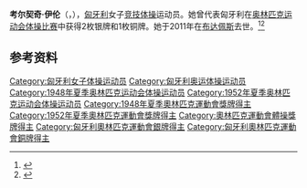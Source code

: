 {{NoteTA|G1=Sports}}
{{eastern name order|[[匈牙利语|匈牙利语]]}}

'''考尔契奇·伊伦'''（{{lang-hu|Karcsics Irén}}，{{bd|1927年|3月18日|2011年|10月13日}}），[[匈牙利|匈牙利]]女子[[竞技体操|竞技体操]]运动员。她曾代表匈牙利在[[奥林匹克运动会体操比赛|奥林匹克运动会体操比赛]]中获得2枚银牌和1枚铜牌。她于2011年在[[布达佩斯|布达佩斯]]去世。<ref>{{Cite web|title=Iren KARSICS-DARUHAZI|url=https://www.olympic.org/iren-karsics-daruhazi|accessdate=2021-04-02|work=International Olympic Committee}}</ref><ref>{{cite web|url=https://www.olympedia.org/athletes/28628|title=Irén Karcsics-Daruházi|work=Olympedia|accessdate=2021-04-02}}</ref>

== 参考资料 ==
{{reflist}}

{{Authority control}}
{{DEFAULTSORT:Karcsics, Irén}}
[[Category:匈牙利女子体操运动员|Category:匈牙利女子体操运动员]]
[[Category:匈牙利奥运体操运动员|Category:匈牙利奥运体操运动员]]
[[Category:1948年夏季奥林匹克运动会体操运动员|Category:1948年夏季奥林匹克运动会体操运动员]]
[[Category:1952年夏季奥林匹克运动会体操运动员|Category:1952年夏季奥林匹克运动会体操运动员]]
[[Category:1948年夏季奧林匹克運動會獎牌得主|Category:1948年夏季奧林匹克運動會獎牌得主]]
[[Category:1952年夏季奧林匹克運動會獎牌得主|Category:1952年夏季奧林匹克運動會獎牌得主]]
[[Category:奧林匹克運動會體操獎牌得主|Category:奧林匹克運動會體操獎牌得主]]
[[Category:匈牙利奧林匹克運動會銀牌得主|Category:匈牙利奧林匹克運動會銀牌得主]]
[[Category:匈牙利奧林匹克運動會銅牌得主|Category:匈牙利奧林匹克運動會銅牌得主]]